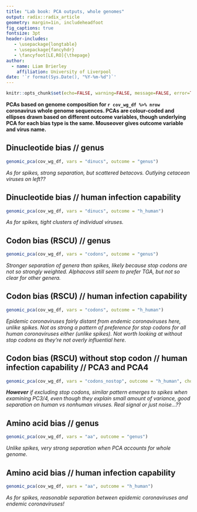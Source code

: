 ```yaml
---
title: "Lab book: PCA outputs, whole genomes"
output: radix::radix_article
geometry: margin=1in, includeheadfoot
fig_captions: true
fontsize: 3pt
header-includes:
   - \usepackage{longtable}
   - \usepackage{fancyhdr}
   - \fancyfoot[LE,RO]{\thepage}
author:
  - name: Liam Brierley
    affiliation: University of Liverpool
date: '`r format(Sys.Date(), "%Y-%m-%d")`'
---
```

\pagenumbering{arabic}

```r
knitr::opts_chunk$set(echo=FALSE, warning=FALSE, message=FALSE, error=TRUE)
```

**PCAs based on genome composition for `r cov_wg_df %>% nrow` coronavirus whole genome sequences. PCAs are colour-coded and ellipses drawn based on different outcome variables, though underlying PCA for each bias type is the same. Mouseover gives outcome variable and virus name.**

## Dinucleotide bias // genus

```r
genomic_pca(cov_wg_df, vars = "dinucs", outcome = "genus")
```

_As for spikes, strong separation, but scattered betacovs. Outlying cetacean viruses on left??_

## Dinucleotide bias // human infection capability

```r
genomic_pca(cov_wg_df, vars = "dinucs", outcome = "h_human")
```

_As for spikes, tight clusters of individual viruses._

## Codon bias (RSCU) // genus

```r
genomic_pca(cov_wg_df, vars = "codons", outcome = "genus")
```

_Stronger separation of genera than spikes, likely because stop codons are not so strongly weighted. Alphacovs still seem to prefer TGA, but not so clear for other genera._

## Codon bias (RSCU) // human infection capability

```r
genomic_pca(cov_wg_df, vars = "codons", outcome = "h_human")
```

_Epidemic coronaviruses fairly distant from endemic coronaviruses here, unlike spikes. Not as strong a pattern of preference for stop codons for all human coronaviruses either (unlike spikes). Not worth looking at without stop codons as they're not overly influential here._

## Codon bias (RSCU) without stop codon // human infection capability // PCA3 and PCA4

```r
genomic_pca(cov_wg_df, vars = "codons_nostop", outcome = "h_human", choices=3:4)
```

_**However** if excluding stop codons, similar pattern emerges to spikes when examining PC3/4, even though they explain small amount of variance, good separation on human vs nonhuman viruses. Real signal or just noise...??_

## Amino acid bias // genus

```r
genomic_pca(cov_wg_df, vars = "aa", outcome = "genus")
```

_Unlike spikes, very strong separation when PCA accounts for whole genome._

## Amino acid bias // human infection capability

```r
genomic_pca(cov_wg_df, vars = "aa", outcome = "h_human")
```

_As for spikes, reasonable separation between epidemic coronaviruses and endemic coronaviruses!_